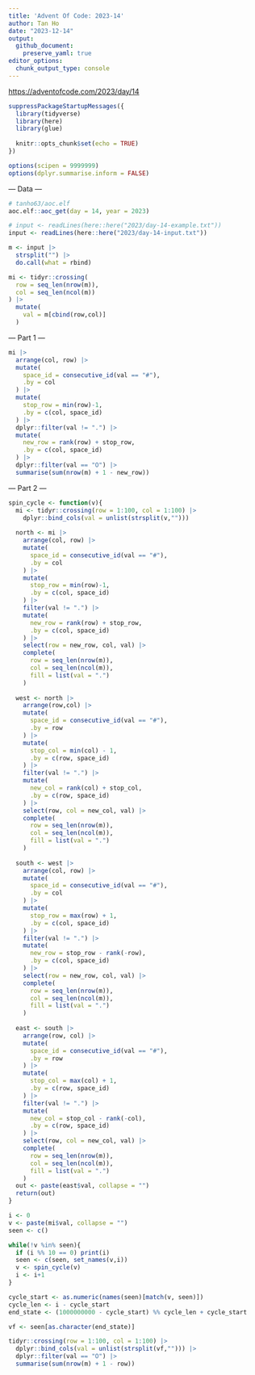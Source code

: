 ```yaml
---
title: 'Advent Of Code: 2023-14'
author: Tan Ho
date: "2023-12-14"
output: 
  github_document:
    preserve_yaml: true
editor_options: 
  chunk_output_type: console
---
```


<https://adventofcode.com/2023/day/14>

```r
suppressPackageStartupMessages({
  library(tidyverse)
  library(here)
  library(glue)
  
  knitr::opts_chunk$set(echo = TRUE)
})

options(scipen = 9999999)
options(dplyr.summarise.inform = FALSE)
```

--- Data ---

```r
# tanho63/aoc.elf
aoc.elf::aoc_get(day = 14, year = 2023)
```

```r
# input <- readLines(here::here("2023/day-14-example.txt"))
input <- readLines(here::here("2023/day-14-input.txt"))

m <- input |> 
  strsplit("") |> 
  do.call(what = rbind)

mi <- tidyr::crossing(
  row = seq_len(nrow(m)),
  col = seq_len(ncol(m))
) |> 
  mutate(
    val = m[cbind(row,col)]
  )
```

--- Part 1 ---

```r
mi |> 
  arrange(col, row) |>
  mutate(
    space_id = consecutive_id(val == "#"),
    .by = col
  ) |> 
  mutate(
    stop_row = min(row)-1,
    .by = c(col, space_id)
  ) |> 
  dplyr::filter(val != ".") |> 
  mutate(
    new_row = rank(row) + stop_row,
    .by = c(col, space_id)
  ) |> 
  dplyr::filter(val == "O") |> 
  summarise(sum(nrow(m) + 1 - new_row))

```

--- Part 2 ---

```r
spin_cycle <- function(v){
  mi <- tidyr::crossing(row = 1:100, col = 1:100) |> 
    dplyr::bind_cols(val = unlist(strsplit(v,"")))
  
  north <- mi |> 
    arrange(col, row) |>
    mutate(
      space_id = consecutive_id(val == "#"),
      .by = col
    ) |> 
    mutate(
      stop_row = min(row)-1,
      .by = c(col, space_id)
    ) |> 
    filter(val != ".") |> 
    mutate(
      new_row = rank(row) + stop_row,
      .by = c(col, space_id)
    ) |> 
    select(row = new_row, col, val) |> 
    complete(
      row = seq_len(nrow(m)),
      col = seq_len(ncol(m)),
      fill = list(val = ".")
    )
  
  west <- north |> 
    arrange(row,col) |> 
    mutate(
      space_id = consecutive_id(val == "#"),
      .by = row
    ) |> 
    mutate(
      stop_col = min(col) - 1,
      .by = c(row, space_id)
    ) |> 
    filter(val != ".") |> 
    mutate(
      new_col = rank(col) + stop_col,
      .by = c(row, space_id)
    ) |> 
    select(row, col = new_col, val) |> 
    complete(
      row = seq_len(nrow(m)),
      col = seq_len(ncol(m)),
      fill = list(val = ".")
    )
  
  south <- west |> 
    arrange(col, row) |>
    mutate(
      space_id = consecutive_id(val == "#"),
      .by = col
    ) |> 
    mutate(
      stop_row = max(row) + 1,
      .by = c(col, space_id)
    ) |> 
    filter(val != ".") |> 
    mutate(
      new_row = stop_row - rank(-row),
      .by = c(col, space_id)
    ) |> 
    select(row = new_row, col, val) |> 
    complete(
      row = seq_len(nrow(m)),
      col = seq_len(ncol(m)),
      fill = list(val = ".")
    )
  
  east <- south |> 
    arrange(row, col) |> 
    mutate(
      space_id = consecutive_id(val == "#"),
      .by = row
    ) |> 
    mutate(
      stop_col = max(col) + 1,
      .by = c(row, space_id)
    ) |> 
    filter(val != ".") |> 
    mutate(
      new_col = stop_col - rank(-col),
      .by = c(row, space_id)
    ) |> 
    select(row, col = new_col, val) |> 
    complete(
      row = seq_len(nrow(m)),
      col = seq_len(ncol(m)),
      fill = list(val = ".")
    )
  out <- paste(east$val, collapse = "")
  return(out)
}

i <- 0
v <- paste(mi$val, collapse = "")
seen <- c()

while(!v %in% seen){
  if (i %% 10 == 0) print(i)
  seen <- c(seen, set_names(v,i))
  v <- spin_cycle(v)
  i <- i+1
}

cycle_start <- as.numeric(names(seen)[match(v, seen)])
cycle_len <- i - cycle_start
end_state <- (1000000000 - cycle_start) %% cycle_len + cycle_start

vf <- seen[as.character(end_state)]

tidyr::crossing(row = 1:100, col = 1:100) |> 
  dplyr::bind_cols(val = unlist(strsplit(vf,""))) |> 
  dplyr::filter(val == "O") |> 
  summarise(sum(nrow(m) + 1 - row))
```

